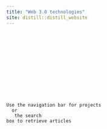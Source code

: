 ```yaml
---
title: "Web 3.0 technologies"
site: distill::distill_website
---
```


<br /><br /><br /><br /><br /><br /><br /><br /><br /><br /><br />
<code>Use the navigation bar for projects<br />
&nbsp;or <br />
&nbsp;&nbsp;the search box to retrieve articles</code>
<br /><br /><br /><br /><br /><br /><br /><br /><br /><br /><br /><br /><br />
<br /><br /><br /><br /><br /><br /><br /><br /><br /><br /><br /><br /><br />